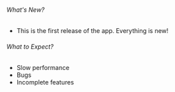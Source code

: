 ###### What's New?

- This is the first release of the app. Everything is new!

###### What to Expect?

- Slow performance
- Bugs
- Incomplete features
